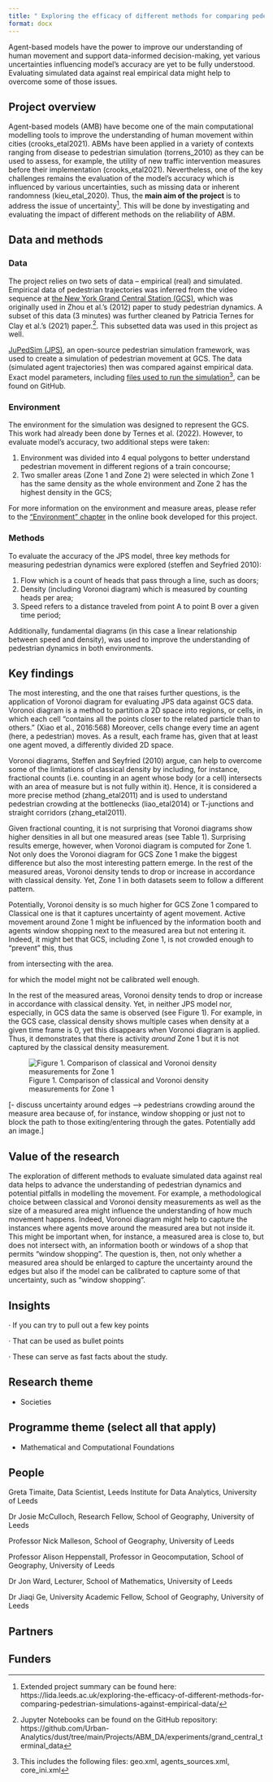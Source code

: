 ```yaml
---
title: " Exploring the efficacy of different methods for comparing pedestrian simulations against empirical data"
format: docx
---
```


<!-- Introductory sentence: try to get to the bottom of your research in one sentence, this is your elevator pitch and should hook the audience in. What’s the human interest angle? -->

Agent-based models have the power to improve our understanding of human movement and support data-informed decision-making, yet various uncertainties influencing model's accuracy are yet to be fully understood. Evaluating simulated data against real empirical data might help to overcome some of those issues.

## Project overview

<!-- Sticking to one paragraph (3-4 sentences) give the background of the project including project aims. Is there anything new or unique about this research?  -->

Agent-based models (AMB) have become one of the main computational modelling tools to improve the understanding of human movement within cities (crooks_etal2021). ABMs have been applied in a variety of contexts ranging from disease to pedestrian simulation (torrens_2010) as they can be used to assess, for example, the utility of new traffic intervention measures before their implementation (crooks_etal2021). Nevertheless, one of the key challenges remains the evaluation of the model's accuracy which is influenced by various uncertainties, such as missing data or inherent randomness (kieu_etal_2020). Thus, the **main aim of the project** is to address the issue of uncertainty^[Extended project summary can be found here: https://lida.leeds.ac.uk/exploring-the-efficacy-of-different-methods-for-comparing-pedestrian-simulations-against-empirical-data/]. This will be done by investigating and evaluating the impact of different methods on the reliability of ABM.


## Data and methods

<!-- Outline the; who, what, when, where and how of the study -->
### Data

The project relies on two sets of data -- empirical (real) and simulated. Empirical data of pedestrian trajectories was inferred from the video sequence at [the New York Grand Central Station (GCS)](https://www.ee.cuhk.edu.hk/~xgwang/grandcentral.html), which was originally used in Zhou et al.'s (2012) paper to study pedestrian dynamics. A subset of this data (3 minutes) was further cleaned by Patricia Ternes for Clay et al.'s (2021) paper.^[Jupyter Notebooks can be found on the GitHub repository: https://github.com/Urban-Analytics/dust/tree/main/Projects/ABM_DA/experiments/grand_central_terminal_data]. This subsetted data was used in this project as well.

[JuPedSim (JPS)](https://www.jupedsim.org/jupedsim_introduction.html), an open-source pedestrian simulation framework, was used to create a simulation of pedestrian movement at GCS. The data (simulated agent trajectories) then was compared against empirical data. Exact model parameters, including [files used to run the simulation](https://github.com/GretaTimaite/pedestrian_simulation/releases/tag/data)^[This includes the following files: geo.xml, agents_sources.xml, core_ini.xml], can be found on GitHub. 

### Environment

The environment for the simulation was designed to represent the GCS. This work had already been done by Ternes et al. (2022). However, to evaluate model's accuracy, two additional steps were taken:

1. Environment was divided into 4 equal polygons to better understand pedestrian movement in different regions of a train concourse;
2. Two smaller areas (Zone 1 and Zone 2) were selected in which Zone 1 has the same density as the whole environment and Zone 2 has the highest density in the GCS;

For more information on the environment and measure areas, please refer to the ["Environment" chapter](https://gretatimaite.github.io/gcs_jps/envir.html#global) in the online book developed for this project.

### Methods

To evaluate the accuracy of the JPS model, three key methods for measuring pedestrian dynamics were explored (steffen and Seyfried 2010): 

1. Flow which is a count of heads that pass through a line, such as doors;
2. Density (including Voronoi diagram) which is measured by counting heads per area;
3. Speed refers to a distance traveled from point A to point B over a given time period;

Additionally, fundamental diagrams (in this case a linear relationship between speed and density), was used to improve the understanding of pedestrian dynamics in both environments.

## Key findings

<!-- Outline the results of the research project. Aim to stick to 2-3 paragraphs. Use imagery (clearly labelled and with descriptors – see images guidance at end of template) where appropriate. -->

The most interesting, and the one that raises further questions, is the application of Voronoi diagram for evaluating JPS data against GCS data. Voronoi diagram is a method to partition a 2D space into regions, or cells, in which each cell "contains all the points closer to the related particle than to others.” (Xiao et al., 2016:568) Moreover, cells change every time an agent (here, a pedestrian) moves. As a result, each frame has, given that at least one agent moved, a differently divided 2D space. 

Voronoi diagrams, Steffen and Seyfried (2010) argue, can help to overcome some of the limitations of classical density by including, for instance, fractional counts (i.e. counting in an agent whose body (or a cell) intersects with an area of measure but is not fully within it). Hence, it is considered a more precise method (zhang_etal2011) and is used to understand pedestrian crowding at the bottlenecks (liao_etal2014) or T-junctions and straight corridors (zhang_etal2011). 

Given fractional counting, it is not surprising that Voronoi diagrams show higher densities in all but one measured areas (see Table 1). Surprising results emerge, however, when Voronoi diagram is computed for Zone 1. Not only does the Voronoi diagram for GCS Zone 1 make the biggest difference but also the most interesting pattern emerge. In the rest of the measured areas, Voronoi density tends to drop or increase in accordance with classical density. Yet, Zone 1 in both datasets seem to follow a different pattern. 

Potentially, Voronoi density is so much higher for GCS Zone 1 compared to Classical one is that it captures uncertainty of agent movement. Active movement around Zone 1 might be influenced by the information booth and agents window shopping next to the measured area but not entering it. Indeed, it might bet that GCS, including Zone 1, is not crowded enough to "prevent" this, thus 

from intersecting with the area.

for which the model might not be calibrated well enough. 

In the rest of the measured areas, Voronoi density tends to drop or increase in accordance with classical density. Yet, in neither JPS model nor, especially, in GCS data the same is observed (see Figure 1). For example, in the GCS case, classical density shows multiple cases when density at a given time frame is 0, yet this disappears when Voronoi diagram is applied. Thus, it demonstrates that there is activity *around* Zone 1 but it is not captured by the classical density measurement. 

![Figure 1. Comparison of classical and Voronoi density measurements for Zone 1](voronoi_z1_comp.png)


[- discuss uncertainty around edges --> pedestrians crowding around the measure area because of, for instance, window shopping or just not to block the path to those exiting/entering through the gates. Potentially add an image.]

## Value of the research

<!-- What is the impact, how will this benefit xyz? How could the research be applied to real-world problems or what is the usage/benefit? -->

The exploration of different methods to evaluate simulated data against real data helps to advance the understanding of pedestrian dynamics and potential pitfalls in modelling the movement. For example, a methodological choice between classical and Voronoi density measurements as well as the size of a measured area might influence the understanding of how much movement happens. Indeed, Voronoi diagram might help to capture the instances where agents move around the measured area but not inside it. This might be important when, for instance, a measured area is close to, but does not intersect with, an information booth or windows of a shop that permits "window shopping". The question is, then, not only whether a measured area should be enlarged to capture the uncertainty around the edges but also if the model can be calibrated to capture some of that uncertainty, such as "window shopping".

## Insights

· If you can try to pull out a few key points

· That can be used as bullet points

· These can serve as fast facts about the study.

## Research theme

<!-- Identify which LIDA research theme(s) this sits under:  -->

<!-- - Health -->

- Societies

<!-- - Environment -->

## Programme theme (select all that apply)

<!-- - Statistical Data Science -->

<!-- - Artificial Intelligence -->

<!-- - Visualisation Extended Reality -->

- Mathematical and Computational Foundations

<!-- - Data Science Infrastructures -->

## People

<!-- Who was involved, their job title and institution. -->

Greta Timaite, Data Scientist, Leeds Institute for Data Analytics, University of Leeds

Dr Josie McCulloch, Research Fellow, School of Geography, University of Leeds

 Professor Nick Malleson, School of Geography, University of Leeds  <!--what is his exact position? -->

Professor Alison Heppenstall, Professor in Geocomputation, School of Geography, University of Leeds <!--what about Glasgow position? -->

Dr Jon Ward, Lecturer, School of Mathematics, University of Leeds

Dr Jiaqi Ge, University Academic Fellow, School of Geography, University of Leeds

## Partners

<!-- All partners involved (except where an NDA applies) -->

<!-- N.B. Partner stakeholders should be sent a copy of the case study before it is shared on LIDA comms and be asked to approve it. An email confirming their approval should be sent to the LIDA Comms Manager and Programme Co-Ordinator. -->

## Funders

<!-- Funded by… (e.g. CDRC, The Alan Turing Institute – check with supervisor if unsure) -->




